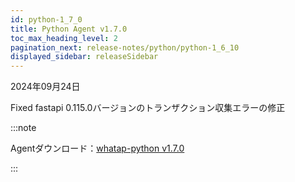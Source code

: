 ```yaml
---
id: python-1_7_0
title: Python Agent v1.7.0
toc_max_heading_level: 2
pagination_next: release-notes/python/python-1_6_10
displayed_sidebar: releaseSidebar
---
```


2024年09月24日

<Status priority='0'>Fixed</Status> fastapi 0.115.0バージョンのトランザクション収集エラーの修正

:::note

Agentダウンロード：[whatap-python v1.7.0](https://pypi.org/project/whatap-python/1.7.0/)

:::
